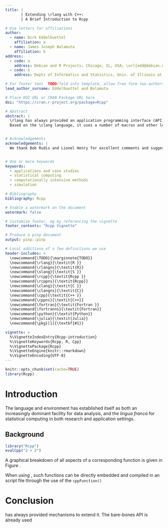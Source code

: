 ```yaml
---
title: |
       | Extending \rlang with C++:
       | A Brief Introduction to Rcpp

# Use letters for affiliations
author:
  - name: Dirk Eddelbuettel
    affiliation: a
  - name: James Joseph Balamuta
    affiliation: b
address:
  - code: a
    address: Debian and R Projects; Chicago, IL, USA; \url{edd@debian.org}
  - code: b
    address: Depts of Informatics and Statistics, Univ. of Illinois at Urbana-Champaign; Champaign, IL, USA; \url{balamut2@illinois.edu}

# For footer text  TODO(fold into template, allow free form two-authors)
lead_author_surname: Eddelbuettel and Balamuta

# Place DOI URL or CRAN Package URL here
doi: "https://cran.r-project.org/package=Rcpp"

# Abstract
abstract: |
  \rlang has always provided an application programming interface (API) for extensions.
  Based on the \clang language, it uses a number of macros and other low-level constructs


# Acknowledgements
acknowledgements: |
  We thank Bob Rudis and Lionel Henry for excellent comments and suggestion on an earlier


# One or more keywords
keywords:
  - applications and case studies
  - statistical computing
  - computationally intensive methods
  - simulation

# Bibliography
bibliography: Rcpp

# Enable a watermark on the document
watermark: false

# Customize footer, eg by referencing the vignette
footer_contents: "Rcpp Vignette"

# Produce a pinp document
output: pinp::pinp

# Local additiona of a few definitions we use
header-includes: >
  \newcommand{\TODO}{\marginnote{TODO}}
  \newcommand{\rlang}{\textit{R }}
  \newcommand{\rlangns}{\textit{R}}
  \newcommand{\slang}{\textit{S }}
  \newcommand{\rcpp}{\textit{Rcpp }}
  \newcommand{\rcppns}{\textit{Rcpp}}
  \newcommand{\clang}{\textit{C }}
  \newcommand{\clangns}{\textit{C}}
  \newcommand{\cpp}{\textit{C++ }}
  \newcommand{\cppns}{\textit{C++}}
  \newcommand{\fortran}{\textit{Fortran }}
  \newcommand{\fortranns}{\textit{Fortran}}
  \newcommand{\python}{\textit{Python}}
  \newcommand{\julia}{\textit{Julia}}
  \newcommand{\pkg}[1]{\textbf{#1}}

vignette: >
  %\VignetteIndexEntry{Rcpp-introduction}
  %\VignetteKeywords{Rcpp, R, Cpp}
  %\VignettePackage{Rcpp}
  %\VignetteEngine{knitr::rmarkdown}
  %\VignetteEncoding{UTF-8}
---
```


```r
knitr::opts_chunk$set(cache=TRUE)
library(Rcpp)
```


# Introduction

The \rlang language and environment \citep{R:main} has established itself as
both an increasingly dominant facility for data analysis, and the
*lingua franca* for statistical computing in both research and
application settings.


## Background



```r
library("Rcpp")
evalCpp("2 + 2")
```


A graphical breakdown of all
aspects of a corresponding \cpp function is given in Figure \ref{fig:cpp-function-annotation}.

\begin{figure*}
  \begin{center}
    \includegraphics[width=5.5in]{figures/function_annotation_cpp.png}
    \caption{Graphical annotation of the \texttt{is\_odd\_cpp} function.}
    \label{fig:cpp-function-annotation}
  \end{center}
\end{figure*}

When using \rcppns, such \cpp functions can be directly embedded and compiled in an \rlang
script file through the use of the `cppFunction()` 



# Conclusion

\rlang has always provided mechanisms to extend it.  The bare-bones \clang API is already used

